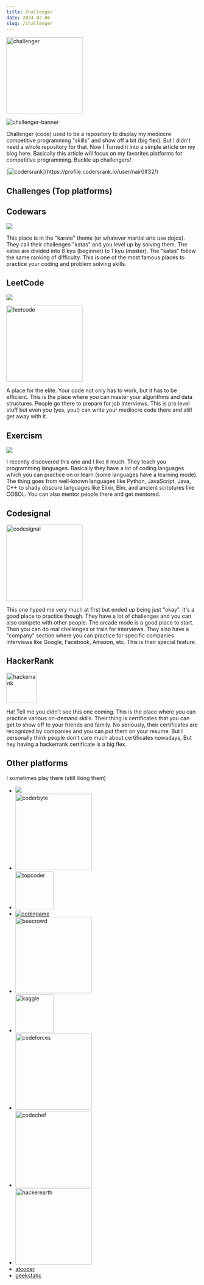 ```yaml
---
title: Challenger
date: 2024-02-06
slug: /challenger
---
```


<img src="/images/challenger.jpg" alt="challenger" width="200"/>

![challenger-banner](/images/challenger.jpg)

Challenger (code) used to be a repository to display my mediocre competitive programming "skills" and show off a bit (big flex).
But I didn't need a whole repository for that. Now I Turned it into a simple article on my blog here.
Basically this article will focus on my favorites platforms for competitive programming. Buckle up challengers!

[![codersrank](https://cr-ss-service.azurewebsites.net/api/ScreenShot?widget=summary&username=nair0lf32&width=10&branding=false&badges=0&style=--header-bg-color:%23000")](https://profile.codersrank.io/user/nair0lf32/)

## Challenges (Top platforms)

## Codewars

[![](https://www.codewars.com/users/nair0lf32/badges/large)](https://www.codewars.com/users/nair0lf32)

This place is in the "karate" theme (or whatever martial arts use dojos). They call their challenges "katas"
and you level up by solving them. The katas are divided into 8 kyu (beginner) to 1 kyu (master).
The "katas" follow the same ranking of difficulty. This is one of the most famous places to practice your
coding and problem solving skills.

## LeetCode

[![](https://leetcode.com/nairolf32/)](https://leetcode.com/nairolf32/)


<a href="https://leetcode.com/nairolf32/"> <img src="https://assets.leetcode.com/static_assets/public/webpack_bundles/images/logo-dark.e99485d9b.svg" alt="leetcode" width="200"/> </a>

A place for the elite. Your code not only has to work, but it has to be efficient.
This is the place where you can master your algorithms and data structures.
People go there to prepare for job interviews. This is pro level stuff but even you (yes, you!)
can write your mediocre code there and still get away with it.


## Exercism

[![](https://assets.exercism.org/assets/icons/exercism-with-logo-black-12752bd7fcf6862ba8ad7a2b75e21a9b2409d7fd.svg
)](https://exercism.org/)

I recently discovered this one and I like it much. They teach you programming languages.
Basically they have a lot of coding languages which you can practice on or learn (some languages have
a learning mode). The thing goes from well-known languages like Python, JavaScript, Java, C++ to shady
obscure languages like Elixir, Elm, and ancient scriptures like COBOL. You can also mentor people there
and get mentored.


## Codesignal

<a href="https://app.codesignal.com/profile/nairolf32/overview"> <img src="https://app.codesignal.com/img/logos/logo_white.svg" alt="codesignal" width="200"/> </a>

This one hyped me very much at first but ended up being just "okay".
It's a good place to practice though. They have a lot of challenges and you can also
compete with other people. The arcade mode is a good place to start. Then you can do real challenges
or train for interviews. They also have a "company" section where you can practice for specific companies
interviews like Google, Facebook, Amazon, etc. This is their special feature.

## HackerRank

<a href="https://www.hackerrank.com/nair0lf32"> <img src="https://hrcdn.net/fcore/assets/work/header/hackerrank_logo-21e2867566.svg" alt="hackerrank" width="80"/> </a>

Ha! Tell me you didn't see this one coming. This is the place where you can practice various on-demand
skills. Their thing is certificates that you can get to show off to your friends and family. No seriously,
their certificates are recognized by companies and you can put them on your resume. But I personally think
people don't care much about certificates nowadays, But hey having a hackerrank certificate is a big flex.



## Other platforms

I sometimes play there (still liking them)

- [![](https://projecteuler.net/profile/nairolf32.png)](https://projecteuler.net/)
- <a href="https://coderbyte.com/profile/nairolf32"> <img src="https://coderbytestaticimages.s3.amazonaws.com/consumer-v2/nav/coderbyte_logo_digital_multi_light.png" alt="coderbyte" width="200"/> </a>
- <a href="https://www.topcoder.com/members/nairolf32"> <img src="https://uni-nav.topcoder.com/v1/assets/logo.min.svg" alt="topcoder" width="100"/> </a>
- <a href="https://www.codingame.com/profile/2a8066199551bbb0ab8497876d1381cc2842444"> <img src="https://www.codingame.com/blog/wp-content/uploads/2016/11/logo_codingame_hud.png" alt="codingame"/> </a>
- <a href="https://www.beecrowd.com.br/judge/en/profile/776503"> <img src="https://beecrowd.io/wp-content/uploads/2021/08/beecrowd__roxoHorClean-small-PNG-1.png" alt="beecrowd" width="200"/> </a>
- <a href="https://www.kaggle.com/florianedemessi"> <img src="https://www.kaggle.com/static/images/site-logo.svg" alt="kaggle" width="100" /> </a>
- <a href="https://codeforces.com/profile/nairolf32"> <img src="https://codeforces.org/s/22580/images/codeforces-sponsored-by-ton.png" alt="codeforces" width="200"/> </a>
- <a href="https://www.codechef.com/users/nairolf32/"> <img src="https://cdn.codechef.com/images/cc-logo.svg" alt="codechef" width="200"/> </a>
- <a href="https://www.hackerearth.com/@florianedem"> <img src="https://blog-c7ff.kxcdn.com/blog/wp-content/uploads/2022/01/he-logo.svg" alt="hackerearth" width="200"/> </a>
- [atcoder](https://atcoder.jp/users/nairolf32)
- [geekstatic](https://app.geektastic.com/dashboard)
